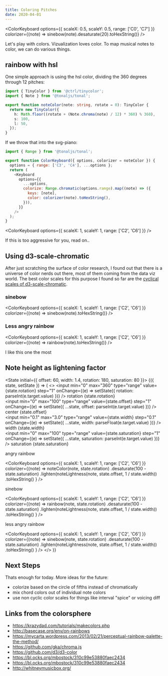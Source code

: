 ```yaml
---
title: Coloring Pitches
date: 2020-04-01
---
```



<ColorKeyboard
  options={{ scaleX: 0.5, scaleY: 0.5, range: ['C0', 'C7'] }}
  colorizer={(note) => sinebow(note).desaturate(20).toHexString()}
/>

Let's play with colors. Vizualization loves color. To map musical notes to color, we can do various things.

## rainbow with hsl

One simple approach is using the hsl color, dividing the 360 degrees through 12 pitches:

```ts
import { TinyColor } from '@ctrl/tinycolor';
import { Note } from '@tonaljs/tonal';

export function noteColor(note: string, rotate = 0): TinyColor {
  return new TinyColor({
    h: Math.floor((rotate + (Note.chroma(note) / 12) * 360) % 360),
    s: 100,
    l: 50,
  });
}
```

If we throw that into the svg-piano:

```js
import { Range } from '@tonaljs/tonal';

export function ColorKeyboard({ options, colorizer = noteColor }) {
  options = { range: ['C3', 'C4'], ...options };
  return (
    <Keyboard
      options={{
        ...options,
        colorize: Range.chromatic(options.range).map((note) => ({
          keys: [note],
          color: colorizer(note).toHexString(),
        })),
      }}
    />
  );
}
```

<ColorKeyboard options={{ scaleX: 1, scaleY: 1, range: ['C2', 'C6'] }} />

If this is too aggressive for you, read on..

## Using d3-scale-chromatic

After just scratching the surface of color research, I found out that there is a universe of color nerds out there, most of them coming from the data viz world.
The best color scales for this purpose I found so far are the [cyclical scales of d3-scale-chromatic](https://github.com/d3/d3-scale-chromatic#cyclical).

### sinebow

<ColorKeyboard options={{ scaleX: 1, scaleY: 1, range: ['C2', 'C6'] }} colorizer={(note) => sinebow(note).toHexString()} />

### Less angry rainbow

<ColorKeyboard options={{ scaleX: 1, scaleY: 1, range: ['C2', 'C6'] }} colorizer={(note) => rainbow(note).toHexString()} />

I like this one the most

## Note height as lightening factor


<State initial={{ offset: 60, width: 1.4, rotation: 180, saturation: 80 }}>
  {({ state, setState }) => (
    <>
      <label>
        <input
          min="0"
          max="360"
          type="range"
          value={state.rotation}
          step="1"
          onChange={(e) => setState({ rotation: parseInt(e.target.value) })}
        />
        rotation {state.rotation}
      </label>
      <br />
      <label>
        <input
          min="0"
          max="100"
          type="range"
          value={state.offset}
          step="1"
          onChange={(e) => setState({ ...state, offset: parseInt(e.target.value) })}
        />
        center {state.offset}
      </label>
      <br />
      <label>
        <input
          min="0.1"
          max="3.0"
          type="range"
          value={state.width}
          step="0.1"
          onChange={(e) => setState({ ...state, width: parseFloat(e.target.value) })}
        />
        width {state.width}
      </label>
      <br />
      <label>
        <input
          min="0"
          max="100"
          type="range"
          value={state.saturation}
          step="1"
          onChange={(e) => setState({ ...state, saturation: parseInt(e.target.value) })}
        />
        saturation {state.saturation}
      </label>
      <br />
      <p>angry rainbow</p>
      <ColorKeyboard
        options={{ scaleX: 1, scaleY: 1, range: ['C2', 'C6'] }}
        colorizer={(note) =>
          noteColor(note, state.rotation)
            .desaturate(100 - state.saturation)
            .lighten(noteLightness(note, state.offset, 1 / state.width))
            .toHexString()
        }
      />
      <p>sinebow</p>
      <ColorKeyboard
        options={{ scaleX: 1, scaleY: 1, range: ['C2', 'C6'] }}
        colorizer={(note) =>
          rainbow(note, state.rotation)
            .desaturate(100 - state.saturation)
            .lighten(noteLightness(note, state.offset, 1 / state.width))
            .toHexString()
        }
      />
      <p>less angry rainbow</p>
      <ColorKeyboard
        options={{ scaleX: 1, scaleY: 1, range: ['C2', 'C6'] }}
        colorizer={(note) =>
          sinebow(note, state.rotation)
            .desaturate(100 - state.saturation)
            .lighten(noteLightness(note, state.offset, 1 / state.width))
            .toHexString()
        }
      />
    </>
  )}
</State>

## Next Steps

Thats enough for today. More ideas for the future:

- colorize based on the circle of fifths instead of chromatically
- mix chord colors out of individual note colors
- use non cyclic color scales for things like interval "spice" or voicing diff

## Links from the colorsphere

- https://krazydad.com/tutorials/makecolors.php
- http://basecase.org/env/on-rainbows
- https://mycarta.wordpress.com/2013/02/21/perceptual-rainbow-palette-the-method/
- https://github.com/gka/chroma.js
- https://github.com/d3/d3-color
- https://bl.ocks.org/mbostock/310c99e53880faec2434
- https://bl.ocks.org/mbostock/310c99e53880faec2434
- http://whitneymusicbox.org/
